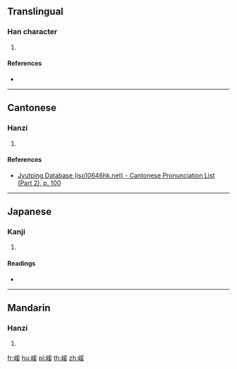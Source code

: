 ==Translingual==

===Han character===
{{Han char|rn=46|rad=山|as=09|sn=12|four=|canj=UBME|ids=⿰山爰}}

# {{defn|Han|sort=山09}}

====References====
* {{Han ref|kx=0316.120|dkj=08275|hdz=10787.180|uh=5D48|ud=23880}}

----

==Cantonese==

===Hanzi===
{{yue-hanzi|jyut=[[wun6]]|y=wun6}}

# {{defn|lang=yue|sort=山09}}

====References====
* [http://www.iso10646hk.net/jp/document/download.jsp Jyutping Database (iso10646hk.net) - Cantonese Pronunciation List (Part 2), p. 100]

----

==Japanese==

===Kanji===
{{ja-kanji|grade=|rs=山09}}

# {{defn|lang=ja|sort=山09}}

====Readings====
* {{ja-readings|on=[[かん]] (kan), [[がん]] (gan)|kun=}}

----

==Mandarin==

===Hanzi===
{{cmn-hanzi|pin=[[huàn]] ([[huan4]]), [[qiān]] ([[qian1]])|wg=huan<sup>4</sup>, ch'ien<sup>1</sup>}}

# {{defn|lang=cmn|sort=山09}}

[[fr:嵈]]
[[hu:嵈]]
[[pl:嵈]]
[[th:嵈]]
[[zh:嵈]]